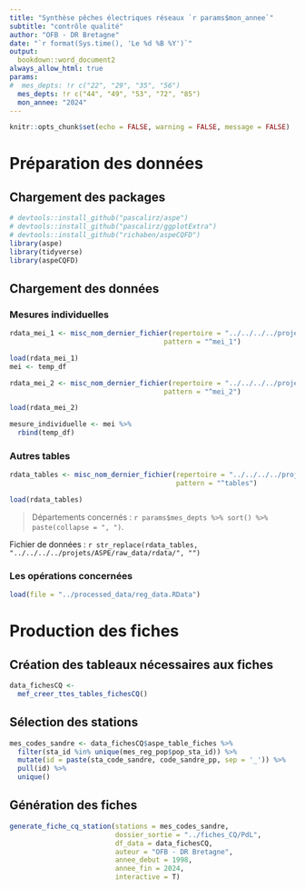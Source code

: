 ```yaml
---
title: "Synthèse pêches électriques réseaux `r params$mon_annee`"
subtitle: "contrôle qualité"
author: "OFB - DR Bretagne"
date: "`r format(Sys.time(), 'Le %d %B %Y')`"
output:
  bookdown::word_document2
always_allow_html: true
params:
#  mes_depts: !r c("22", "29", "35", "56")
  mes_depts: !r c("44", "49", "53", "72", "85")
  mon_annee: "2024"
---
```


```r
knitr::opts_chunk$set(echo = FALSE, warning = FALSE, message = FALSE)
```

# Préparation des données

## Chargement des packages

```r
# devtools::install_github("pascalirz/aspe")
# devtools::install_github("pascalirz/ggplotExtra")
# devtools::install_github("richaben/aspeCQFD")
library(aspe)
library(tidyverse)
library(aspeCQFD)
```

## Chargement des données

### Mesures individuelles

```r
rdata_mei_1 <- misc_nom_dernier_fichier(repertoire = "../../../../projets/ASPE/raw_data/rdata",
                                      pattern = "^mei_1")

load(rdata_mei_1)
mei <- temp_df

rdata_mei_2 <- misc_nom_dernier_fichier(repertoire = "../../../../projets/ASPE/raw_data/rdata",
                                      pattern = "^mei_2")

load(rdata_mei_2)

mesure_individuelle <- mei %>% 
  rbind(temp_df)
```


### Autres tables

```r
rdata_tables <- misc_nom_dernier_fichier(repertoire = "../../../../projets/ASPE/raw_data/rdata",
                                         pattern = "^tables")

load(rdata_tables)
```

>Départements concernés : `r params$mes_depts %>% sort() %>% paste(collapse = ", ")`.

Fichier de données : `r str_replace(rdata_tables, "../../../../projets/ASPE/raw_data/rdata/", "")`

### Les opérations concernées

```r
load(file = "../processed_data/reg_data.RData")
```

# Production des fiches

## Création des tableaux nécessaires aux fiches

```r
data_fichesCQ <-
  mef_creer_ttes_tables_fichesCQ()
```

## Sélection des stations

```r
mes_codes_sandre <- data_fichesCQ$aspe_table_fiches %>% 
  filter(sta_id %in% unique(mes_reg_pop$pop_sta_id)) %>% 
  mutate(id = paste(sta_code_sandre, code_sandre_pp, sep = '_')) %>% 
  pull(id) %>% 
  unique()
```


## Génération des fiches

```r
generate_fiche_cq_station(stations = mes_codes_sandre,
                          dossier_sortie = "../fiches_CQ/PdL",
                          df_data = data_fichesCQ,
                          auteur = "OFB - DR Bretagne",
                          annee_debut = 1998,
                          annee_fin = 2024,
                          interactive = T)
```


